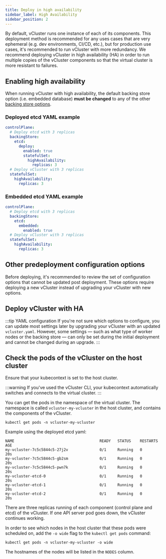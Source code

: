 ```yaml
---
title: Deploy in high availability
sidebar_label: High Availability
sidebar_position: 2
---
```





By default, vCluster runs one instance of each of its components. This deployment method is recommended for any uses cases that are very ephemeral (e.g. dev environments, CI/CD, etc.), but for production
use cases, it's recommended to run vCluster with more redundancy. We recommend deploying vCluster in high availability (HA) in order 
to run multiple copies of the vCluster components so that the virtual cluster is more resistant to failures.

## Enabling high availability 

When running vCluster with high availability, the default backing store option (i.e. embedded database) **must be changed** to any of the other [backing store options](../../../../configure/vcluster-yaml/control-plane/components/backing-store). 

### Deployed etcd YAML example

```yaml title="Running in HA with deployed etcd"
controlPlane:
  # Deploy etcd with 3 replicas
  backingStore:
    etcd:
      deploy:
        enabled: true
        statefulSet:
          highAvailability:
            replicas: 3
  # Deploy vCluster with 3 replicas
  statefulSet:
    highAvailability:
      replicas: 3
```

### Embedded etcd YAML example

<ProAdmonition />

```yaml title="Running in HA with embedded etcd"
controlPlane:
  # Deploy etcd with 3 replicas
  backingStore:
    etcd:
      embedded:
        enabled: true
  # Deploy vCluster with 3 replicas
  statefulSet:
    highAvailability:
      replicas: 3
```

## Other predeployment configuration options

Before deploying, it's recommended to review the set of configuration options that cannot be updated post deployment. These options require deploying a new vCluster instead of upgrading your vCluster with new options.

<ControlPlaneOptions />
<WorkerNodeOptions />

## Deploy vCluster with HA

:::tip YAML configuration
If you're not sure which options to configure, you can update most settings later by upgrading your vCluster with an updated `vcluster.yaml`.
However, some settings — such as what type of worker nodes or the backing store — can only be set during the initial deployment and cannot be changed during an upgrade.
:::

<Deploy />

## Check the pods of the vCluster on the host cluster

Ensure that your kubecontext is set to the host cluster. 

:::warning 
If you've used the vCluster CLI, your kubecontext automatically switches and connects to the virtual cluster. 
:::

You can get the pods in the namespace of the virtual cluster. The namespace is 
called `vcluster-my-vcluster` in the host cluster, and contains the components of the vCluster. 

```
kubectl get pods -n vcluster-my-vcluster
```

Example using the deployed etcd yaml:

```
NAME                                      READY   STATUS    RESTARTS   AGE
my-vcluster-7c5c5844c5-27j2v              0/1     Running   0          20s
my-vcluster-7c5c5844c5-gb2sm              0/1     Running   0          20s
my-vcluster-7c5c5844c5-pwn7k              0/1     Running   0          20s
my-vcluster-etcd-0                        0/1     Running   0          20s
my-vcluster-etcd-1                        0/1     Running   0          20s
my-vcluster-etcd-2                        0/1     Running   0          20s
```

There are three replicas running of each component (control plane and etcd) of the vCluster. If one API server pod goes down, the vCluster continues working.

In order to see which nodes in the host cluster that these pods were scheduled on, add the `-o wide` flag to the `kubectl get pods` command:

```
kubectl get pods -n vcluster-my-vcluster -o wide
```

The hostnames of the nodes will be listed in the `NODES` column.